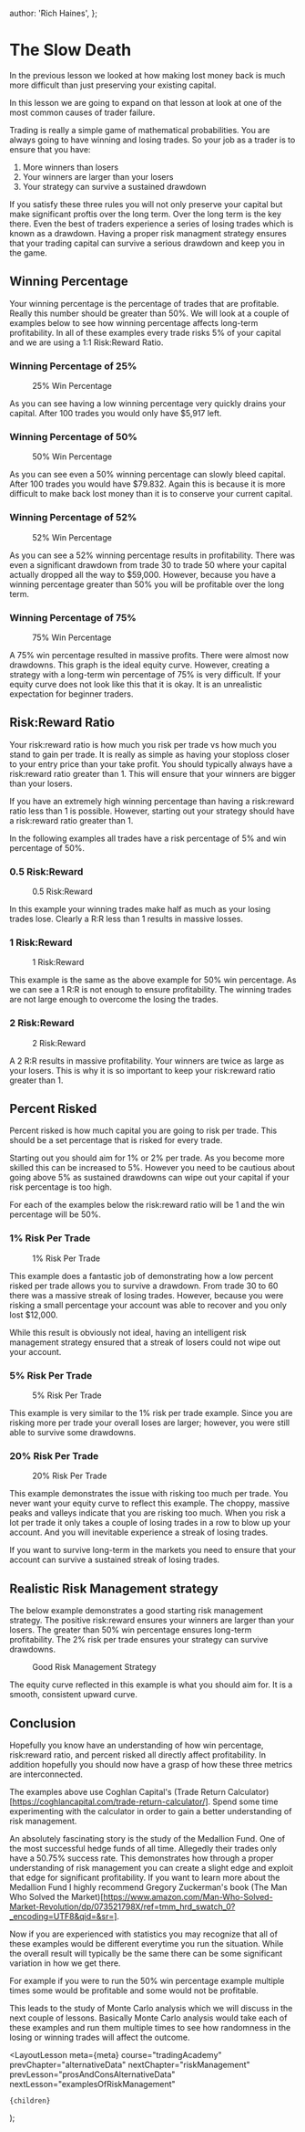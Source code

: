 
  author: 'Rich Haines',
};

# The Slow Death

In the previous lesson we looked at how making lost money back is much more difficult than just preserving your existing
capital.

In this lesson we are going to expand on that lesson at look at one of the most common causes of trader failure.

Trading is really a simple game of mathematical probabilities. You are always going to have winning and losing trades. So
your job as a trader is to ensure that you have:

1. More winners than losers
2. Your winners are larger than your losers
3. Your strategy can survive a sustained drawdown

If you satisfy these three rules you will not only preserve your capital but make significant proftis over the long term.
Over the long term is the key there. Even the best of traders experience a series of losing trades which is known as
a drawdown. Having a proper risk managment strategy ensures that your trading capital can survive a serious drawdown
and keep you in the game.

## Winning Percentage

Your winning percentage is the percentage of trades that are profitable. Really this number should be greater than 50%.
We will look at a couple of examples below to see how winning percentage affects long-term profitability. In all of these
examples every trade risks 5% of your capital and we are using a 1:1 Risk:Reward Ratio.

### Winning Percentage of 25%

<figure>
  <Image
    src="/images/courses/tradingAcademy/riskManagement/25Percent.webp"
    height={1534}
    width={2314}
    alt=""
  />
  <figcaption>25% Win Percentage</figcaption>
</figure>

As you can see having a low winning percentage very quickly drains your capital. After 100 trades you would only have
$5,917 left.

### Winning Percentage of 50%

<figure>
  <Image
    src="/images/courses/tradingAcademy/riskManagement/50Percent.webp"
    height={2318}
    width={1496}
    alt=""
  />
  <figcaption>50% Win Percentage</figcaption>
</figure>

As you can see even a 50% winning percentage can slowly bleed capital. After 100 trades you would have $79.832. Again this
is because it is more difficult to make back lost money than it is to conserve your current capital.

### Winning Percentage of 52%

<figure>
  <Image
    src="/images/courses/tradingAcademy/riskManagement/52Percent.webp"
    height={2324}
    width={1506}
    alt=""
  />
  <figcaption>52% Win Percentage</figcaption>
</figure>

As you can see a 52% winning percentage results in profitability. There was even a significant drawdown from trade 30 to
trade 50 where your capital actually dropped all the way to $59,000. However, because you have a winning percentage greater than
50% you will be profitable over the long term.

### Winning Percentage of 75%

<figure>
  <Image
    src="/images/courses/tradingAcademy/riskManagement/75Percent.webp"
    height={2332}
    width={1504}
    alt=""
  />
  <figcaption>75% Win Percentage</figcaption>
</figure>

A 75% win percentage resulted in massive profits. There were almost now drawdowns. This graph is the ideal equity curve.
However, creating a strategy with a long-term win percentage of 75% is very difficult. If your equity curve does not
look like this that it is okay. It is an unrealistic expectation for beginner traders.

## Risk:Reward Ratio

Your risk:reward ratio is how much you risk per trade vs how much you stand to gain per trade. It is really as simple as
having your stoploss closer to your entry price than your take profit. You should typically always have a risk:reward ratio
greater than 1. This will ensure that your winners are bigger than your losers.

If you have an extremely high winning percentage than having a risk:reward ratio less than 1 is possible. However, starting
out your strategy should have a risk:reward ratio greater than 1.

In the following examples all trades have a risk percentage of 5% and win percentage of 50%.

### 0.5 Risk:Reward

<figure>
  <Image
    src="/images/courses/tradingAcademy/riskManagement/0.5RR.webp"
    height={2334}
    width={1508}
    alt=""
  />
  <figcaption>0.5 Risk:Reward</figcaption>
</figure>

In this example your winning trades make half as much as your losing trades lose. Clearly a R:R less than 1 results
in massive losses.

### 1 Risk:Reward

<figure>
  <Image
    src="/images/courses/tradingAcademy/riskManagement/50Percent.webp"
    height={2318}
    width={1496}
    alt=""
  />
  <figcaption>1 Risk:Reward</figcaption>
</figure>

This example is the same as the above example for 50% win percentage. As we can see a 1 R:R is not enough to ensure
profitability. The winning trades are not large enough to overcome the losing the trades.

### 2 Risk:Reward

<figure>
  <Image
    src="/images/courses/tradingAcademy/riskManagement/2RR.webp"
    height={2314}
    width={1504}
    alt=""
  />
  <figcaption>2 Risk:Reward</figcaption>
</figure>

A 2 R:R results in massive profitability. Your winners are twice as large as your losers. This is why it is so important
to keep your risk:reward ratio greater than 1.

## Percent Risked

Percent risked is how much capital you are going to risk per trade. This should be a set percentage that is risked for
every trade.

Starting out you should aim for 1% or 2% per trade. As you become more skilled this can be increased to 5%. However you
need to be cautious about going above 5% as sustained drawdowns can wipe out your capital if your risk percentage is too
high.

For each of the examples below the risk:reward ratio will be 1 and the win percentage will be 50%.

### 1% Risk Per Trade

<figure>
  <Image
    src="/images/courses/tradingAcademy/riskManagement/1PercentRisk.webp"
    height={2340}
    width={1512}
    alt=""
  />
  <figcaption>1% Risk Per Trade</figcaption>
</figure>

This example does a fantastic job of demonstrating how a low percent risked per trade allows you to survive a drawdown.
From trade 30 to 60 there was a massive streak of losing trades. However, because you were risking a small percentage your
account was able to recover and you only lost $12,000.

While this result is obviously not ideal, having an intelligent risk management strategy ensured that a streak of losers
could not wipe out your account.

### 5% Risk Per Trade

<figure>
  <Image
    src="/images/courses/tradingAcademy/riskManagement/50Percent.webp"
    height={2318}
    width={1496}
    alt=""
  />
  <figcaption>5% Risk Per Trade</figcaption>
</figure>

This example is very similar to the 1% risk per trade example. Since you are risking more per trade your overall loses are
larger; however, you were still able to survive some drawdowns.

### 20% Risk Per Trade

<figure>
  <Image
    src="/images/courses/tradingAcademy/riskManagement/20PercentRisk.webp"
    height={2354}
    width={1508}
    alt=""
  />
  <figcaption>20% Risk Per Trade</figcaption>
</figure>

This example demonstrates the issue with risking too much per trade. You never want your equity curve to reflect this example.
The choppy, massive peaks and valleys indicate that you are risking too much. When you risk a lot per trade it only takes
a couple of losing trades in a row to blow up your account. And you will inevitable experience a streak of losing trades.

If you want to survive long-term in the markets you need to ensure that your account can survive a sustained streak of
losing trades.

## Realistic Risk Management strategy

The below example demonstrates a good starting risk management strategy. The positive risk:reward ensures your winners
are larger than your losers. The greater than 50% win percentage ensures long-term profitability. The 2% risk per trade
ensures your strategy can survive drawdowns.

<figure>
  <Image
    src="/images/courses/tradingAcademy/riskManagement/ideal.webp"
    height={2330}
    width={1500}
    alt=""
  />
  <figcaption>Good Risk Management Strategy</figcaption>
</figure>

The equity curve reflected in this example is what you should aim for. It is a smooth, consistent upward curve.

## Conclusion

Hopefully you know have an understanding of how win percentage, risk:reward ratio, and percent risked all directly affect
profitability. In addition hopefully you should now have a grasp of how these three metrics are interconnected.

The examples above use Coghlan Capital's (Trade Return Calculator)[https://coghlancapital.com/trade-return-calculator/].
Spend some time experimenting with the calculator in order to gain a better understanding of risk management.

An absolutely fascinating story is the study of the Medallion Fund. One of the most successful hedge funds of all time.
Allegedly their trades only have a 50.75% success rate. This demonstrates how through a proper understanding of risk
management you can create a slight edge and exploit that edge for significant profitability. If you want to learn more
about the Medallion Fund I highly recommend Gregory Zuckerman's book (The Man Who Solved the Market)[https://www.amazon.com/Man-Who-Solved-Market-Revolution/dp/073521798X/ref=tmm_hrd_swatch_0?_encoding=UTF8&qid=&sr=].

Now if you are experienced with statistics you may recognize that all of these examples would be different everytime
you run the situation. While the overall result will typically be the same there can be some significant variation in
how we get there.

For example if you were to run the 50% win percentage example multiple times some would be profitable and some would not
be profitable.

This leads to the study of Monte Carlo analysis which we will discuss in the next couple of lessons. Basically Monte Carlo
analysis would take each of these examples and run them multiple times to see how randomness in the losing or winning
trades will affect the outcome.

  <LayoutLesson
    meta={meta}
    course="tradingAcademy"
    prevChapter="alternativeData"
    nextChapter="riskManagement"
    prevLesson="prosAndConsAlternativeData"
    nextLesson="examplesOfRiskManagement"
  >
    {children}
  </LayoutLesson>
);
